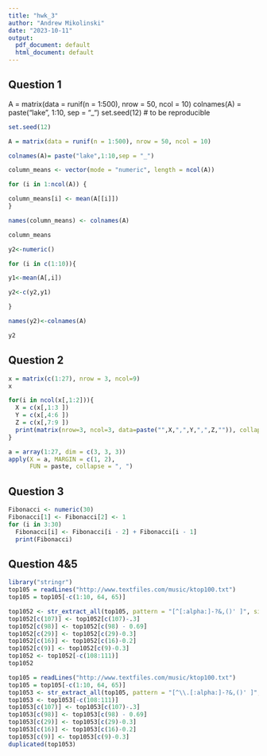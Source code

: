 ```yaml
---
title: "hwk_3"
author: "Andrew Mikolinski"
date: "2023-10-11"
output:
  pdf_document: default
  html_document: default
---
```


## Question 1 ##


A = matrix(data = runif(n = 1:500), nrow = 50, ncol = 10)
colnames(A) = paste("lake", 1:10, sep = "_")
set.seed(12) # to be reproducible


```r
set.seed(12) 

A = matrix(data = runif(n = 1:500), nrow = 50, ncol = 10)

colnames(A)= paste("lake",1:10,sep = "_")

column_means <- vector(mode = "numeric", length = ncol(A))

for (i in 1:ncol(A)) {

column_means[i] <- mean(A[[i]])
}

names(column_means) <- colnames(A)

column_means

y2<-numeric()

for (i in c(1:10)){

y1<-mean(A[,i])

y2<-c(y2,y1)

}

names(y2)<-colnames(A)

y2
```

## Question 2 ##
```r
x = matrix(c(1:27), nrow = 3, ncol=9)
x  

for(i in ncol(x[,1:2])){
  X = c(x[,1:3 ])
  Y = c(x[,4:6 ])
  Z = c(x[,7:9 ])
  print(matrix(nrow=3, ncol=3, data=paste("",X,",",Y,",",Z,"")), collapse = ", ")
}

a = array(1:27, dim = c(3, 3, 3))
apply(X = a, MARGIN = c(1, 2), 
      FUN = paste, collapse = ", ")
```


## Question 3 ##
```r
Fibonacci <- numeric(30)
Fibonacci[1] <- Fibonacci[2] <- 1
for (i in 3:30) 
  Fibonacci[i] <- Fibonacci[i - 2] + Fibonacci[i - 1]
  print(Fibonacci)
```

## Question 4&5 ##

```r
library("stringr")
top105 = readLines("http://www.textfiles.com/music/ktop100.txt")
top105 = top105[-c(1:10, 64, 65)]

top1052 <- str_extract_all(top105, pattern = "[^[:alpha:]-?&,()' ]", simplify = FALSE)
top1052[c(107)] <- top1052[c(107)-.3] 
top1052[c(98)] <- top1052[c(98) - 0.69]
top1052[c(29)] <- top1052[c(29)-0.3]
top1052[c(16)] <- top1052[c(16)-0.2]
top1052[c(9)] <- top1052[c(9)-0.3]
top1052 <- top1052[-c(108:111)]
top1052

top105 = readLines("http://www.textfiles.com/music/ktop100.txt")
top105 = top105[-c(1:10, 64, 65)]
top1053 <- str_extract_all(top105, pattern = "[^\\.[:alpha:]-?&,()' ]", simplify = FALSE)
top1053 <- top1053[-c(108:111)]
top1053[c(107)] <- top1053[c(107)-.3] 
top1053[c(98)] <- top1053[c(98) - 0.69]
top1053[c(29)] <- top1053[c(29)-0.3]
top1053[c(16)] <- top1053[c(16)-0.2]
top1053[c(9)] <- top1053[c(9)-0.3]
duplicated(top1053)
```




